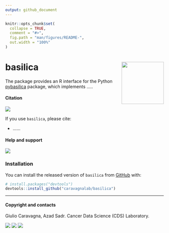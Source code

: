 ```yaml
---
output: github_document
---
```


```r
knitr::opts_chunk$set(
  collapse = TRUE,
  comment = "#>",
  fig.path = "man/figures/README-",
  out.width = "100%"
)
```

# basilica <img src="man/figures/logo.png" align="right" height="134" />


The package provides an R interface for the Python
[pybasilica](https://github.com/caravagnalab/pybasilica) package, which implements
.....

#### Citation

[![](https://img.shields.io/badge/doi-10.1101/2021.02.02.429335-red.svg)](https://doi.org/....)

If you use `basilica`, please cite:

-  ......

#### Help and support

[![](https://img.shields.io/badge/GitHub%20Pages-https://caravagnalab.github.io/basilica/-steelblue.svg)](https://caravagnalab.github.io/basilica)

### Installation

You can install the released version of `basilica` from
[GitHub](https://github.com/) with:

``` r
# install.packages("devtools")
devtools::install_github("caravagnalab/basilica")
```

-----

#### Copyright and contacts

Giulio Caravagna, Azad Sadr. Cancer Data Science (CDS) Laboratory.

[![](https://img.shields.io/badge/Email-gcaravagn@gmail.com-steelblue.svg)](mailto:gcaravagn@gmail.com)
[![](https://img.shields.io/badge/CDS%20Lab%20Github-caravagnalab-seagreen.svg)](https://github.com/caravagnalab)
[![](https://img.shields.io/badge/CDS%20Lab%20webpage-https://www.caravagnalab.org/-red.svg)](https://www.caravagnalab.org/)
